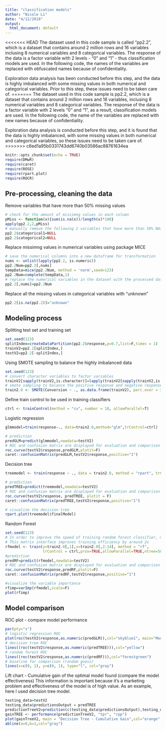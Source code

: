 ```yaml
---
title: "classification models"
author: "Nicole Li"
date: "4/12/2018"
output:
  html_document: default
---
```

<<<<<<< HEAD
 The dataset used in this code sample is called "pp2.2", which is a dataset that contains around 2 million rows and 16 variables inclusing 8 numerical variables and 8 categorical variables. 
 The response of the data is a factor variable with 2 levels - "0" and "1" - thus classification models are used. 
 In the following code, the names of the variables are replaced with obfuscated names because of confidentiality. 

 Exploration data analysis has been conducted before this step, and the data is highly imbalanced with some missing values in both numerical and categorical variables. 
 Prior to this step, these issues need to be taken care of.
=======
 The dataset used in this code sample is pp2.2, which is a dataset that contains around 2 million rows and 16 variables, inclusing 8 numerical variables and 8 categorical variables. The response of the data is a factor variable with 2 levels "0" and "1", as a result, classification models are used. In the following code, the name of the variables are replaced with new names because of confidentiality. 

 Exploration data analysis is conducted before this step, and it is found that the data is highly imbalanced, with some missing values in both numerical and categorical variables, so these issues need to be taken care of.
>>>>>>> c6ed1a95b0331743dd6740b03586ac88761634ea

```r
knitr::opts_chunk$set(echo = TRUE)
require(DMwR)
require(caret)
require(ROSE)
require(rpart.plot)
require(ROCR)
```

## Pre-processing, cleaning the data

 Remove variables that have more than 50% missing values
```r
# check for the amount of missimng values in each column
pMiss <- function(x){sum(is.na(x))/length(x)*100}
apply(pp2.2,2,pMiss)
# manually remove the following 2 variables that have more than 50% NAs since 2 is relatively small and easy to work with
pp2.2$categorical1=NULL
pp2.2$categorical2=NULL
```

 Replace missimng values in numerical variables using package MICE
```r
# save the numerical columns into a new dataframe for transformation
nums <- unlist(lapply(pp2.2, is.numeric))  
pp2.2Num=pp2.2[,nums]
tempData=mice(pp2.2Num, method = 'norm',seed=123)
pp2.2Num=complete(tempData,1)
# replace the numerical variables in the dataset with the processed data 
pp2.2[,nums]=pp2.2Num
```

 Replace all the missing values in categorical variables with "unknown"
```R
pp2.2[is.na(pp2.2)]="unknown"
```

## Modeling process

 Splitting test set and training set
```r
set.seed(123)
splitIndex=createDataPartition(pp2.2$response,p=0.7,list=F,times = 1)
trainV2=pp2.2[splitIndex,]
testV2=pp2.2[-splitIndex,]
```
 Using SMOTE sampling to balance the highly imbalanced data
```r
set.seed(123)
# convert character variables to factor variables
trainV2[sapply(trainV2,is.character)]=lapply(trainV2[sapply(trainV2,is.character)],as.factor)
# smote sampling to balance the positive response and negative response
train2.0 <- SMOTE(Conversion ~ ., as.data.frame(trainV2), perc.over = 300, perc.under=400)
```
 Define train control to be used in training classifiers
```r
ctrl <- trainControl(method = "cv", number = 10, allowParallel=T)
```
 Logistic regression 
```r
glmmodel=train(response~., data=train2.0,method="glm",trControl=ctrl)
```
```r
# prediction
predGLM=predict(glmmodel,newdata=testV2)
# ROC and confusion matrix are displayed for evaluation and comparison
roc.curve(testV2$response,predGLM,plotit=F)
caret::confusionMatrix(predGLM,testV2$response,positive="1")
```
 Decision tree 
```r
treemodel <- train(response ~ ., data = train2.0, method = "rpart", trControl = ctrl) 
```
```r
# prediction
predTREE=predict(treemodel,newdata=testV2)
# ROC and confusion matrix are displayed for evaluation and comparison
roc.curve(testV2$response, predTREE, plotit = F)
caret::confusionMatrix(predTREE,testV2$response,positive="1")
```
```r
# visualize the decision tree 
rpart.plot(treemodel$finalModel)
```
 Random Forest
```r
set.seed(123)
# In order to improve the speed of training random forest classifier, matrix interface is used in the code
# This matrix interface improves training efficiency by around 2x
rfmodel <- train(y=train2.0[,1],x=train2.0[,2:14], method = "rf",
                 trControl = ctrl,prox=TRUE,allowParallel=TRUE,ntree=500,tuneGrid=data.frame(mtry=4))
#prediction
predRF=predict(rfmodel,newdata=testV2)
# ROC and confusion matrix are displayed for evaluation and comparison
roc.curve(testV2$response,predRF,plotit=F)
caret::confusionMatrix(predRF,testV2$response,positive="1")
```
```r
#visualize the variable importance
rfimp=varImp(rfmodel,scale=F)
plot(rfimp)
```

## Model comparison

 ROC plot - compare model performance
```R
par(pty="s")
# logistic regression ROC
plot(roc(testV2$response,as.numeric(predGLM)),col="skyblue1", main="Model comparison - ROC", xlab="False positive rate",ylab="True positive rate",legacy.axes=T)
# decision tree ROC
lines((roc(testV2$response,as.numeric(predTREE))),col="yellow")
# random forest ROC
lines((roc(testV2$response,as.numeric(predRF))),col="forestgreen")
# baseline for comparison (random guess)
lines(x=c(0, 1), y=c(0, 1), type="l", col="gray")
```

 Lift chart - Cumulative gain of the optimal model found (compare the model effectiveness) This information is important because it's a marketing problem and effectiveness of the model is of high value. 
 As an example, here I used decision tree model.
```r
testing_data=testV2
testing_data$predictionsOutput = predTREE
predictionTreeV2=prediction(c(testing_data$predictionsOutput),testing_data$response)
gainTREE <- performance(predictionTreeV2, "tpr", "rpp")
plot(gainTreeV2, main = "Decision Tree - Cumulative Gain",col="orange", lwd=2, xlab="% of observations", ylab= "% positive outcome (conversion)")
abline(a=0,b=1,col="gray")
```
